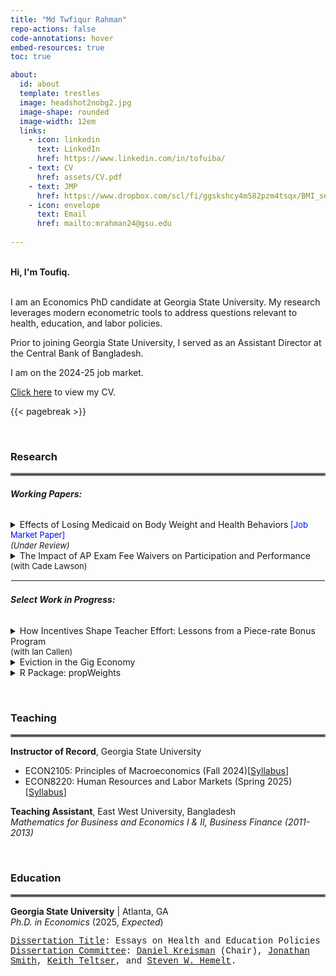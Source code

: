 ```yaml
---
title: "Md Twfiqur Rahman"
repo-actions: false
code-annotations: hover
embed-resources: true
toc: true

about:
  id: about
  template: trestles
  image: headshot2nobg2.jpg
  image-shape: rounded
  image-width: 12em
  links:
    - icon: linkedin
      text: LinkedIn
      href: https://www.linkedin.com/in/tofuiba/
    - text: CV
      href: assets/CV.pdf
    - text: JMP
      href: https://www.dropbox.com/scl/fi/ggskshcy4m582pzm4tsqx/BMI_sep2024.pdf?rlkey=rslmrppi5jffd19vce2f6fc4c&st=ru31v465&dl=0
    - icon: envelope
      text: Email
      href: mailto:mrahman24@gsu.edu
    
---
```


::: {#about}
```{=html}
<br> 

<b>Hi, I'm Toufiq.</b>
``` 



<br>I am an Economics PhD candidate at Georgia State University. My research leverages modern econometric tools to address questions relevant to health, education, and labor policies.

Prior to joining Georgia State University, I served as an Assistant Director at the Central Bank of Bangladesh.

I am on the 2024-25 job market. 

<a href='assets/CV.pdf'>Click here</a> to view my CV.
:::

{{< pagebreak >}}

<br>

<div style="text-align: left;">
### Research
</div>

<hr style="border:2px solid gray">


###### **Working Papers:**

```{=html}
<details>

<summary>Effects of Losing Medicaid on Body Weight and Health Behaviors<font color="#000FF"; size="2"> [Job Market Paper]</font> <br><font size="2"><i>(Under Review)</i> </font></summary>

<p class="fulljustify">

Tennessee’s 2005 Medicaid reform terminated public health insurance coverage for approximately 170,000 childless adults. Leveraging this policy-induced variation, I study the impact of losing public health insurance on body weight and related health behaviors. Using Behavioral Risk Factor Surveillance System (BRFSS) data from 1997 to 2010, I estimate comparative case study models that compare Tennessee’s outcomes before and after the reform with those of data-driven control groups. The preferred synthetic difference-in-differences estimates suggest that the reform increased Body Mass Index by 0.37 points and the overweight or obesity prevalence (BMI≥25) by 4% among Tennessean childless adults. Examining health behaviors, I find evidence supporting weight gain through reduction in moderate physical activity participation (e.g., brisk walking, gardening) and vegetable consumption.
<br>
<button class="button" style="vertical-align: middle" onclick="typeWriter()">tl;dr</button>

<p id="demo"></p>

<script>
var i = 0;
var txt = 'The effects of losing versus gaining Medicaid are potentially asymmetric. \nYet, existing evidence only provides insights into the impact of gaining Medicaid coverage on body weight and relevant health behaviors.\nLeveraging Tennessee’s large-scale Medicaid disenrollment in 2005, \nI document that losing Medicaid led to significant weight gain. \nReduction in vegetable consumption and participation in calorie-intense activities explain most of the weight gain. \nThese effects are meaningfully different from those documented for Medicaid expansions.\nAdditionally, I highlight key advantages of synthetic difference-in-differences method for analyzing single treated clusters.';
var speed = 60;

function typeWriter() {
  if (i < txt.length) {
    document.getElementById("demo").innerHTML += txt.charAt(i);
    i++;
    setTimeout(typeWriter, speed);
  }
}
</script>

<button class="button" style="vertical-align: middle" onclick="window.location.href='https://www.dropbox.com/scl/fi/ggskshcy4m582pzm4tsqx/BMI_sep2024.pdf?rlkey=rslmrppi5jffd19vce2f6fc4c&st=ru31v465&dl=0'">PDF</button>



</p>
</details>

<details>
  
<summary>The Impact of AP Exam Fee Waivers on Participation and Performance<font size="2"> <br>(with Cade Lawson)</font></summary>
<p class="fulljustify">
We study the effects of Advanced Placement (AP) exam fee waivers on student AP exam participation, performance, and equity. Using course-level administrative data from North Carolina and exploiting within-student variation induced by the universal AP exam fee waivers policy, we find that the likelihood of an AP course resulting in an exam increased by 4 percentage points. We provide suggestive evidence that nearly 24% of these additional exams earned passing scores eligible for college credit. The rise in the share of courses leading to passed exams is primarily driven by increased exam-taking in subjects with higher historical pass rate but lower exam participation. Additionally, we estimate that the gains were approximately twice as large for minority and economically disadvantaged students, leading to a significant reduction in the racial and socioeconomic gaps in AP exam participation and performance. A back-of-the-envelope cost-benefit analysis suggests that the implied tuition savings alone exceed the cost of subsidizing AP exams for these historically underperforming groups.
<br><button class="button" style="vertical-align: middle" onclick="window.location.href='mailto:mrahman24@gsu.edu'">Request Draft</button>
</p>
</details>
```
<hr style="border:1px solid white">

###### **Select Work in Progress:**

```{=html}
<details>

<summary>How Incentives Shape Teacher Effort: Lessons from a Piece-rate Bonus Program<font size="2"> <br>(with Ian Callen)</font></summary>
<p class="fulljustify">
We study the effects of piece-rate teacher bonus program on student outcomes. Beginning 2015-16 School year, North Carolina annually rewards an Advanced Placement (AP) teacher $50 bonus for each student in her class passing the corresponding AP exam, with total bonuses capped at $3,500 ($2,000 in SY 2015-16 only). Using the program features, we develop a simple economic model, which implies that the piece-rate structure and the cap provide disproportionate incentives to teachers with varying baseline student number and aptitude. Leveraging course-level student-teacher linked data from North Carolina and using both teacher fixed effects and difference-in-differences models, we provide evidence supporting the model implications. Our main result suggests that the bonus program significantly increased pass rate among students assigned to teachers unconstrained by the bonus cap.
</p>
</details>

<details>

<summary>Eviction in the Gig Economy</summary>
<p class="fulljustify">
</p>
</details>

<details>
<summary>R Package: propWeights</summary>
<p class="fulljustify">
Implements Proportional Weight Allocation (PWA) to distribute trade volumes in classification concordances.
</p>
</details>
```
<br>


<div style="text-align: left;">
### Teaching
</div>
<hr style="border:2px solid gray">

**Instructor of Record**, Georgia State University<br>
<ul>
<li>ECON2105: Principles of Macroeconomics (Fall 2024)[<a href='https://github.com/tofurahman/tofurahman.github.io/blob/main/assets/econ2105.pdf'>Syllabus</a>]</li> 
<li>ECON8220: Human Resources and Labor Markets (Spring 2025)[<a href='https://github.com/tofurahman/tofurahman.github.io/blob/main/assets/econ8220.pdf'>Syllabus</a>]</li>
</ul> 

**Teaching Assistant**, East West University, Bangladesh<br><em>Mathematics for Business and Economics I & II, Business Finance (2011-2013)</em>

<br>

<div style="text-align: left;">
### Education
</div>

<hr style="border:2px solid gray">

**Georgia State University** \| Atlanta, GA<br><em>Ph.D. in Economics</em> (2025, <i>Expected</i>)
<p style="font-family:'Courier New'">
<u>Dissertation Title</u>: Essays on Health and Education Policies <br>
<u>Dissertation Committee</u>: <a href='https://www.dkreisman.com/'>Daniel Kreisman</a> (Chair), <a href='https://sites.google.com/site/jonathansmithphd/'>Jonathan Smith</a>, <a href='https://sites.google.com/site/kteltser'>Keith Teltser</a>, and <a href='https://hemelt.web.unc.edu/'>Steven W. Hemelt</a>.
</p>

